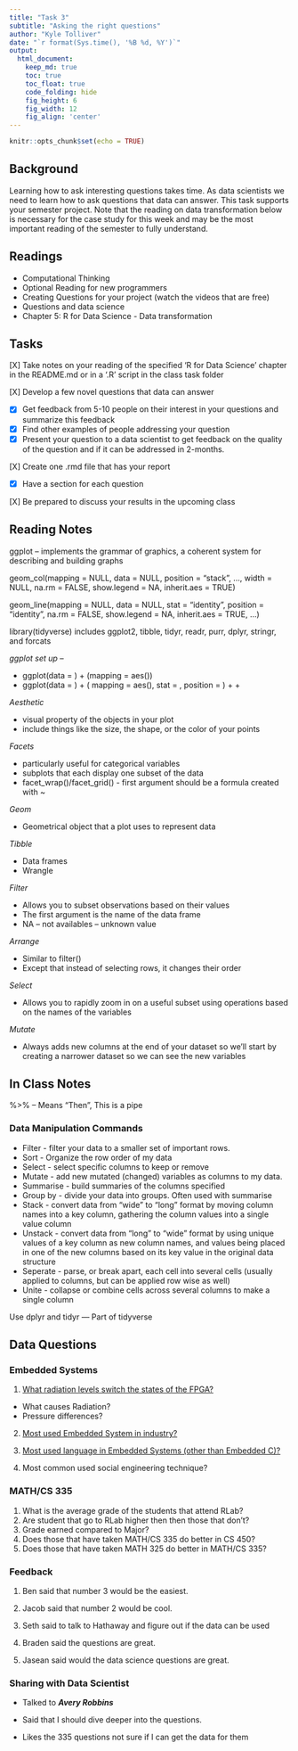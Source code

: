 ```yaml
---  
title: "Task 3"  
subtitle: "Asking the right questions"
author: "Kyle Tolliver"  
date: "`r format(Sys.time(), '%B %d, %Y')`"
output:
  html_document:  
    keep_md: true
    toc: true
    toc_float: true
    code_folding: hide
    fig_height: 6
    fig_width: 12
    fig_align: 'center'
--- 
```



```r
knitr::opts_chunk$set(echo = TRUE)
```

## Background
Learning how to ask interesting questions takes time. As data scientists we need to learn how to ask questions that data can answer. This task supports your semester project. Note that the reading on data transformation below is necessary for the case study for this week and may be the most important reading of the semester to fully understand.

## Readings
* Computational Thinking
* Optional Reading for new programmers
* Creating Questions for your project (watch the videos that are free)
* Questions and data science
* Chapter 5: R for Data Science - Data transformation

## Tasks
[X] Take notes on your reading of the specified ‘R for Data Science’ chapter in the README.md or in a ‘.R’ script in the class task folder

[X] Develop a few novel questions that data can answer

* [X] Get feedback from 5-10 people on their interest in your questions and summarize this feedback 
* [X] Find other examples of people addressing your question
* [X] Present your question to a data scientist to get feedback on the quality of the question and if it can be addressed in 2-months.

[X] Create one .rmd file that has your report

* [X] Have a section for each question

[X] Be prepared to discuss your results in the upcoming class

## Reading Notes

ggplot --  implements the grammar of graphics, a coherent system for describing and building graphs

geom_col(mapping = NULL, data = NULL, position = "stack", ...,
  width = NULL, na.rm = FALSE, show.legend = NA,
  inherit.aes = TRUE)
  
geom_line(mapping = NULL, data = NULL, stat = "identity",
  position = "identity", na.rm = FALSE, show.legend = NA,
  inherit.aes = TRUE, ...)

library(tidyverse) includes ggplot2, tibble, tidyr, readr, purr, dplyr, stringr, and forcats

*ggplot set up* --

* ggplot(data = <DATA>) + 
  <GEOM_FUNCTION>(mapping = aes(<MAPPINGS>))
* ggplot(data = <DATA>) + 
  <GEOM_FUNCTION>(
     mapping = aes(<MAPPINGS>),
     stat = <STAT>, 
     position = <POSITION>) +
  <COORDINATE_FUNCTION> +
  <FACET_FUNCTION>  
  
*Aesthetic* 

* visual property of the objects in your plot 
* include things like the size, the shape, or the color of your points 

*Facets*

* particularly useful for categorical variables
* subplots that each display one subset of the data 
* facet_wrap()/facet_grid() - first argument should be a formula created with ~

*Geom*

* Geometrical object that a plot uses to represent data

*Tibble*

* Data frames
* Wrangle

*Filter*

* Allows you to subset observations based on their values
* The first argument is the name of the data frame
* NA -- not availables -- unknown value

*Arrange*

* Similar to filter()
* Except that instead of selecting rows, it changes their order

*Select*

* Allows you to rapidly zoom in on a useful subset using operations based on the names of the variables

*Mutate*

* Always adds new columns at the end of your dataset so we’ll start by creating a narrower dataset so we can see the new variables

## In Class Notes

%>% -- Means "Then", This is a pipe

### Data Manipulation Commands

* Filter - filter your data to a smaller set of important rows.
* Sort - Organize the row order of my data
* Select - select specific columns to keep or remove
* Mutate - add new mutated (changed) variables as columns to my data.
* Summarise - build summaries of the columns specified
* Group by - divide your data into groups. Often used with summarise
* Stack - convert data from “wide” to “long” format by moving column names into a key column, gathering the column values into a single value column
* Unstack - convert data from “long” to “wide” format by using unique values of a key column as new column names, and values being placed in one of the new columns based on its key value in the original data structure
* Seperate - parse, or break apart, each cell into several cells (usually applied to columns, but can be applied row wise as well)
* Unite - collapse or combine cells across several columns to make a single column

Use dplyr and tidyr --- Part of tidyverse

## Data Questions 

### Embedded Systems

1. [What radiation levels switch the states of the FPGA?](https://www.sciencedirect.com/science/article/pii/S1738573317302723)

* What causes Radiation?
* Pressure differences?

2. [Most used Embedded System in industry?](https://www.totalphase.com/blog/2017/06/embedded-systems-applications-across-industries/)

3. [Most used language in Embedded Systems (other than Embedded C)?](https://www.ubuntupit.com/top-15-best-embedded-systems-programming-languages/)   

4. Most common used social engineering technique?

### MATH/CS 335

1. What is the average grade of the students that attend RLab?
2. Are student that go to RLab higher then then those that don't?
3. Grade earned compared to Major?
4. Does those that have taken MATH/CS 335 do better in CS 450?
5. Does those that have taken MATH 325 do better in MATH/CS 335?

### Feedback

1. Ben said that number 3 would be the easiest.

2. Jacob said that number 2 would be cool.  

3. Seth said to talk to Hathaway and figure out if the data can be used

4. Braden said the questions are great. 

5. Jasean said would the data science questions are great.

### Sharing with Data Scientist

* Talked to ***Avery Robbins***

* Said that I should dive deeper into the questions. 
* Likes the 335 questions not sure if I can get the data for them  